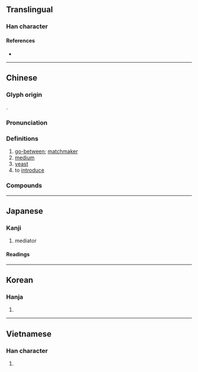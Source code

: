 {{character info/new}}
==Translingual==

===Han character===
{{Han char|rn=38|rad=女|as=09|sn=12|four=44494|canj=VTMD|ids=⿰女某}}

====References====
* {{Han ref|kx=0266.370|dkj=06498|dj=0533.380|hdz=21063.130|uh=5A92|ud=23186|bh=B443|bd=46147}}

----

==Chinese==
{{zh-forms}}

===Glyph origin===
{{Han etym}}
{{Han compound|女|某|ls=psc|c1=s|c2=p|t1=woman}}.

===Pronunciation===
{{zh-pron
|m=méi
|c=mui4
|h=pfs=mòi
|md=muòi
|mn=xm,tp,kh,tn,hc,lk,sx,km:hm̂/qz:m̂/zz:bûn/kh,tc,yl:môe/kh,tn:moâi/mg:hûn/xm,qz,tw:mûi/zz:bôe
|mn_note=hm̂/m̂/bûn/môe/moâi/hûn - vernacular; mûi/bôe - literary
|mn-t=bhuê5
|w=3me
|mc=y
|oc=y
|cat=n
}}

===Definitions===
{{zh-hanzi}}

# [[go-between]]; [[matchmaker]]
# [[medium]]
# [[yeast]]
# to [[introduce]]

===Compounds===
{{zh-der|三媒六證|媒譖|作媒|互動媒體|保媒|媒頭|媒兒|多媒體卡|待媒|女媒|媒妁|大眾媒介|媒材|平面媒體|廣告媒體|媒氏|大媒|官媒|三媒六聘|媒孽|媒體造勢|媒質|媒染劑|媒怨|媒婆|媒介體|媒介|媒人|央媒|冷媒|媒人嘴|媒錢|多媒體|傳播媒體|傳媒|媒體|媒妁之言|明媒正娶|水媒花|憑媒說合|新聞媒介|教育媒體|溶媒|明媒正配|瘧媒蚊|病媒蚊|病媒|男媒女妁|獸媒花|梯媒|行媒|觸媒|龍媒|電子媒體|鴆媒|靈媒|鳥媒花|雉媒|自媒|良媒|超媒體|謝媒錢|說媒|風媒花|蟲媒花|落花媒人}}

----

==Japanese==

===Kanji===
{{ja-kanji|grade=c|rs=女09}}

# mediator

====Readings====
{{ja-readings
|goon=まい
|kanon=ばい
|on=ぼう
|kun=なこうど-, なかだち-
}}

----

==Korean==

===Hanja===
{{ko-hanja|hangeul=매|rv=mae|mr=mae}}

# {{rfdef|ko|sort=女09}}

----

==Vietnamese==

===Han character===
{{vi-hantu|[[môi]], [[mối]], [[mồi]], [[mụ]], [[mai]]|rs=女09}}

# {{rfdef|vi|sort=女09}}